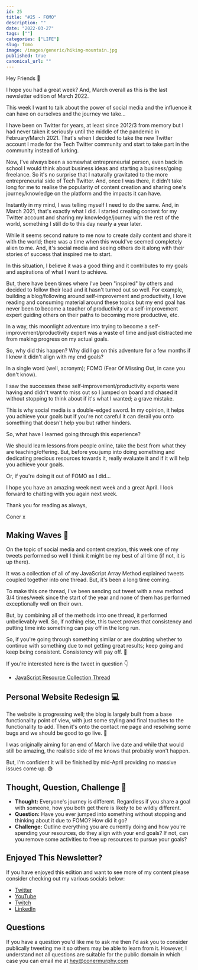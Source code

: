 ```yaml
---
id: 25
title: "#25 - FOMO"
description: ""
date: "2022-03-27"
tags: [""]
categories: ["LIFE"]
slug: fomo
image: /images/generic/hiking-mountain.jpg
published: true
canonical_url: ""
---
```


Hey Friends 👋

I hope you had a great week? And, March overall as this is the last newsletter edition of March 2022.

This week I want to talk about the power of social media and the influence it can have on ourselves and the journey we take...

I have been on Twitter for years, at least since 2012/3 from memory but I had never taken it seriously until the middle of the pandemic in February/March 2021. That's when I decided to take the new Twitter account I made for the Tech Twitter community and start to take part in the community instead of lurking.

Now, I've always been a somewhat entrepreneurial person, even back in school I would think about business ideas and starting a business/going freelance. So it's no surprise that I naturally gravitated to the more entrepreneurial side of Tech Twitter. And, once I was there, it didn't take long for me to realise the popularity of content creation and sharing one's journey/knowledge on the platform and the impacts it can have.

Instantly in my mind, I was telling myself I need to do the same. And, in March 2021, that's exactly what I did. I started creating content for my Twitter account and sharing my knowledge/journey with the rest of the world, something I still do to this day nearly a year later.

While it seems second nature to me now to create daily content and share it with the world; there was a time when this would've seemed completely alien to me. And, it's social media and seeing others do it along with their stories of success that inspired me to start.

In this situation, I believe it was a good thing and it contributes to my goals and aspirations of what I want to achieve.

But, there have been times where I've been "inspired" by others and decided to follow their lead and it hasn't turned out so well. For example, building a blog/following around self-improvement and productivity, I love reading and consuming material around these topics but my end goal has never been to become a teacher of productivity or a self-improvement expert guiding others on their paths to becoming more productive, etc.

In a way, this moonlight adventure into trying to become a self-improvement/productivity expert was a waste of time and just distracted me from making progress on my actual goals.

So, why did this happen? Why did I go on this adventure for a few months if I knew it didn't align with my end goals?

In a single word (well, acronym); FOMO (Fear Of Missing Out, in case you don't know).

I saw the successes these self-improvement/productivity experts were having and didn't want to miss out so I jumped on board and chased it without stopping to think about if it's what I wanted; a grave mistake.

This is why social media is a double-edged sword. In my opinion, it helps you achieve your goals but if you're not careful it can derail you onto something that doesn't help you but rather hinders.

So, what have I learned going through this experience?

We should learn lessons from people online, take the best from what they are teaching/offering. But, before you jump into doing something and dedicating precious resources towards it, really evaluate it and if it will help you achieve your goals.

Or, if you're doing it out of FOMO as I did...

I hope you have an amazing week next week and a great April. I look forward to chatting with you again next week.

Thank you for reading as always,

Coner x

## Making Waves 🌊

On the topic of social media and content creation, this week one of my tweets performed so well I think it might be my best of all time (if not, it is up there).

It was a collection of all of my JavaScript Array Method explained tweets coupled together into one thread. But, it's been a long time coming.

To make this one thread, I've been sending out tweet with a new method 3/4 times/week since the start of the year and none of them has performed exceptionally well on their own.

But, by combining all of the methods into one thread, it performed unbelievably well. So, if nothing else, this tweet proves that consistency and putting time into something can pay off in the long run.

So, if you're going through something similar or are doubting whether to continue with something due to not getting great results; keep going and keep being consistent. Consistency will pay off. 💪

If you're interested here is the tweet in question 👇

- [JavaScript Resource Collection Thread](https://twitter.com/MrConerMurphy/status/1506946971906543617)

## Personal Website Redesign 💻

The website is progressing well; the blog is largely built from a base functionality point of view, with just some styling and final touches to the functionality to add. Then it's onto the contact me page and resolving some bugs and we should be good to go live. 🤩

I was originally aiming for an end of March live date and while that would still be amazing, the realistic side of me knows that probably won't happen.

But, I'm confident it will be finished by mid-April providing no massive issues come up. 😅

## Thought, Question, Challenge 🤔

- **Thought:** Everyone's journey is different. Regardless if you share a goal with someone, how you both get there is likely to be wildly different.
- **Question:** Have you ever jumped into something without stopping and thinking about it due to FOMO? How did it go?
- **Challenge:** Outline everything you are currently doing and how you're spending your resources, do they align with your end goals? If not, can you remove some activities to free up resources to pursue your goals?

## Enjoyed This Newsletter?

If you have enjoyed this edition and want to see more of my content please consider checking out my various socials below:

- [Twitter](https://twitter.com/MrConerMurphy/)
- [YouTube](https://www.youtube.com/channel/UCKbxBnz1xuyGAPMCOZQRdVw)
- [Twitch](https://www.twitch.tv/conermurphy)
- [LinkedIn](https://www.linkedin.com/in/coner-murphy/)

## Questions

If you have a question you'd like me to ask me then I'd ask you to consider publically tweeting me it so others may be able to learn from it. However, I understand not all questions are suitable for the public domain in which case you can email me at [hey@conermurphy.com](mailto:hey@conermurphy.com)
